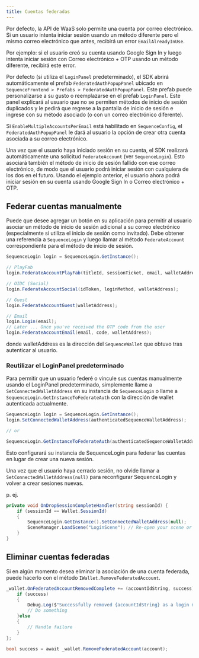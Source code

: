 ```yaml
---
title: Cuentas federadas
---
```


Por defecto, la API de WaaS solo permite una cuenta por correo electrónico. Si un usuario intenta iniciar sesión usando un método diferente pero el mismo correo electrónico que antes, recibirá un error `EmailAlreadyInUse`.

Por ejemplo: si el usuario creó su cuenta usando Google Sign In y luego intenta iniciar sesión con Correo electrónico + OTP usando un método diferente, recibirá este error.

Por defecto (si utiliza el `LoginPanel` predeterminado), el SDK abrirá automáticamente el prefab `FederatedAuthPopupPanel` ubicado en `SequenceFrontend > Prefabs > FederatedAuthPopupPanel`. Este prefab puede personalizarse a su gusto o reemplazarse en el prefab `LoginPanel`. Este panel explicará al usuario que no se permiten métodos de inicio de sesión duplicados y le pedirá que regrese a la pantalla de inicio de sesión e ingrese con su método asociado (o con un correo electrónico diferente).

<Info>Si `EnableMultipleAccountsPerEmail` está habilitado en `SequenceConfig`, el `FederatedAuthPopupPanel` le dará al usuario la opción de crear otra cuenta asociada a su correo electrónico.</Info>

Una vez que el usuario haya iniciado sesión en su cuenta, el SDK realizará automáticamente una solicitud `FederateAccount` (ver `SequenceLogin`). Esto asociará también el método de inicio de sesión fallido con ese correo electrónico, de modo que el usuario podrá iniciar sesión con cualquiera de los dos en el futuro. Usando el ejemplo anterior, el usuario ahora podrá iniciar sesión en su cuenta usando Google Sign In o Correo electrónico + OTP.

## Federar cuentas manualmente
Puede que desee agregar un botón en su aplicación para permitir al usuario asociar un método de inicio de sesión adicional a su correo electrónico (especialmente si utiliza el inicio de sesión como invitado). Debe obtener una referencia a `SequenceLogin` y luego llamar al método `FederateAccount` correspondiente para el método de inicio de sesión.

```csharp
SequenceLogin login = SequenceLogin.GetInstance();

// PlayFab
login.FederateAccountPlayFab(titleId, sessionTicket, email, walletAddress);

// OIDC (Social)
login.FederateAccountSocial(idToken, loginMethod, walletAddress);

// Guest
login.FederateAccountGuest(walletAddress);

// Email
login.Login(email);
// Later ... Once you've received the OTP code from the user
login.FederateAccountEmail(email, code, walletAddress); 
```

donde walletAddress es la dirección del `SequenceWallet` que obtuvo tras autenticar al usuario.

### Reutilizar el LoginPanel predeterminado
Para permitir que un usuario federé o vincule sus cuentas manualmente usando el LoginPanel predeterminado, simplemente llame a `SetConnectedWalletAddress` en su instancia de `SequenceLogin` o llame a `SequenceLogin.GetInstanceToFederateAuth` con la dirección de wallet autenticada actualmente.

```csharp
SequenceLogin login = SequenceLogin.GetInstance();
login.SetConnectedWalletAddress(authenticatedSequenceWalletAddress);

// or

SequenceLogin.GetInstanceToFederateAuth(authenticatedSequenceWalletAddress);
```

Esto configurará su instancia de SequenceLogin para federar las cuentas en lugar de crear una nueva sesión.

<Tip>Una vez que el usuario haya cerrado sesión, no olvide llamar a `SetConnectedWalletAddress(null)` para reconfigurar SequenceLogin y volver a crear sesiones nuevas.</Tip>

p. ej.

```csharp
private void OnDropSessionCompleteHandler(string sessionId) {
    if (sessionId == Wallet.SessionId)
    {
        SequenceLogin.GetInstance().SetConnectedWalletAddress(null);
        SceneManager.LoadScene("LoginScene"); // Re-open your scene or UI to allow the user to log back in and create a new session here
    }
}
```

## Eliminar cuentas federadas
Si en algún momento desea eliminar la asociación de una cuenta federada, puede hacerlo con el método `IWallet.RemoveFederatedAccount`.

```csharp
_wallet.OnFederatedAccountRemovedComplete += (accountIdString, success) => {
    if (success) 
    {
        Debug.Log($"Successfully removed {accountIdString} as a login method");
        // Do something
    }else 
    {
        // Handle failure
    }
};

bool success = await _wallet.RemoveFederatedAccount(account);
```